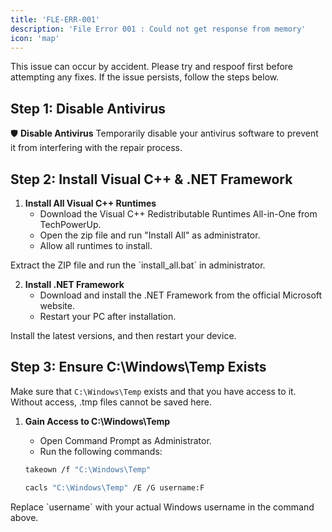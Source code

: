 ```yaml
---
title: 'FLE-ERR-001'
description: 'File Error 001 : Could not get response from memory'
icon: 'map'
---
```



<Note>
This issue can occur by accident. Please try and respoof first before attempting any fixes. If the issue persists, follow the steps below.
</Note>

## Step 1: Disable Antivirus
🛡️ **Disable Antivirus**
Temporarily disable your antivirus software to prevent it from interfering with the repair process.

## Step 2: Install Visual C++ & .NET Framework

1. **Install All Visual C++ Runtimes**
    - Download the Visual C++ Redistributable Runtimes All-in-One from TechPowerUp.
    - Open the zip file and run "Install All" as administrator.
    - Allow all runtimes to install.

<CardGroup cols={1}>
  <Card
    title="Download Visual C++ Framework (All Versions)"
    icon="link"
    href="https://www.techpowerup.com/download/visual-c-redistributable-runtime-package-all-in-one/"
  >
    Extract the ZIP file and run the `install_all.bat` in administrator.
  </Card>
</CardGroup>

2. **Install .NET Framework**
    - Download and install the .NET Framework from the official Microsoft website.
    - Restart your PC after installation.

<CardGroup cols={1}>
  <Card
    title="Download Latest .NET Framework"
    icon="link"
    href="https://dotnet.microsoft.com/download/dotnet-framework"
  >
    Install the latest versions, and then restart your device.
  </Card>
</CardGroup>

## Step 3: Ensure C:\Windows\Temp Exists

Make sure that `C:\Windows\Temp` exists and that you have access to it. Without access, .tmp files cannot be saved here.

1. **Gain Access to C:\Windows\Temp**
    - Open Command Prompt as Administrator.
    - Run the following commands:

    ```sh
    takeown /f "C:\Windows\Temp"
    ```

    ```sh
    cacls "C:\Windows\Temp" /E /G username:F
    ```

<Warning>
Replace `username` with your actual Windows username in the command above.
</Warning>

